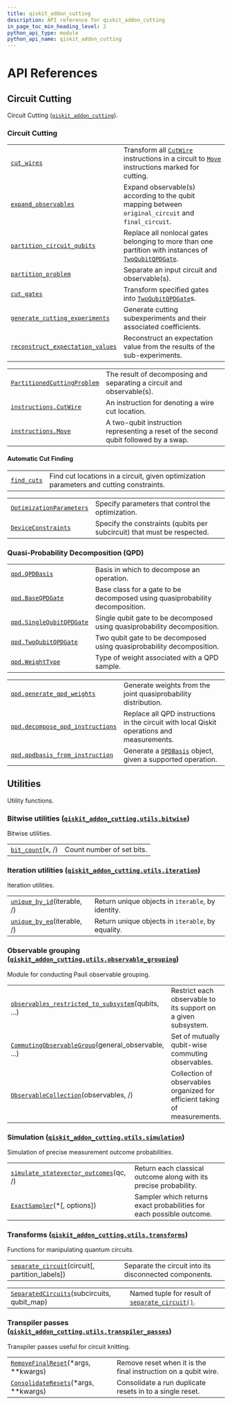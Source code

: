 ```yaml
---
title: qiskit_addon_cutting
description: API reference for qiskit_addon_cutting
in_page_toc_min_heading_level: 2
python_api_type: module
python_api_name: qiskit_addon_cutting
---
```


<span id="module-qiskit_addon_cutting" />

# API References

## Circuit Cutting

Circuit Cutting ([`qiskit_addon_cutting`](#module-qiskit_addon_cutting "qiskit_addon_cutting")).

<span id="id1" />

### Circuit Cutting

|                                                                                                                          |                                                                                                                                                                                                                                 |
| ------------------------------------------------------------------------------------------------------------------------ | ------------------------------------------------------------------------------------------------------------------------------------------------------------------------------------------------------------------------------- |
| [`cut_wires`](cut-wires "qiskit_addon_cutting.cut_wires")                                                                | Transform all [`CutWire`](instructions-cut-wire "qiskit_addon_cutting.instructions.CutWire") instructions in a circuit to [`Move`](instructions-move "qiskit_addon_cutting.instructions.Move") instructions marked for cutting. |
| [`expand_observables`](expand-observables "qiskit_addon_cutting.expand_observables")                                     | Expand observable(s) according to the qubit mapping between `original_circuit` and `final_circuit`.                                                                                                                             |
| [`partition_circuit_qubits`](partition-circuit-qubits "qiskit_addon_cutting.partition_circuit_qubits")                   | Replace all nonlocal gates belonging to more than one partition with instances of [`TwoQubitQPDGate`](qpd-two-qubit-qpd-gate "qiskit_addon_cutting.qpd.TwoQubitQPDGate").                                                       |
| [`partition_problem`](partition-problem "qiskit_addon_cutting.partition_problem")                                        | Separate an input circuit and observable(s).                                                                                                                                                                                    |
| [`cut_gates`](cut-gates "qiskit_addon_cutting.cut_gates")                                                                | Transform specified gates into [`TwoQubitQPDGate`](qpd-two-qubit-qpd-gate "qiskit_addon_cutting.qpd.TwoQubitQPDGate")s.                                                                                                         |
| [`generate_cutting_experiments`](generate-cutting-experiments "qiskit_addon_cutting.generate_cutting_experiments")       | Generate cutting subexperiments and their associated coefficients.                                                                                                                                                              |
| [`reconstruct_expectation_values`](reconstruct-expectation-values "qiskit_addon_cutting.reconstruct_expectation_values") | Reconstruct an expectation value from the results of the sub-experiments.                                                                                                                                                       |

|                                                                                                             |                                                                                      |
| ----------------------------------------------------------------------------------------------------------- | ------------------------------------------------------------------------------------ |
| [`PartitionedCuttingProblem`](partitioned-cutting-problem "qiskit_addon_cutting.PartitionedCuttingProblem") | The result of decomposing and separating a circuit and observable(s).                |
| [`instructions.CutWire`](instructions-cut-wire "qiskit_addon_cutting.instructions.CutWire")                 | An instruction for denoting a wire cut location.                                     |
| [`instructions.Move`](instructions-move "qiskit_addon_cutting.instructions.Move")                           | A two-qubit instruction representing a reset of the second qubit followed by a swap. |

#### Automatic Cut Finding

|                                                           |                                                                                         |
| --------------------------------------------------------- | --------------------------------------------------------------------------------------- |
| [`find_cuts`](find-cuts "qiskit_addon_cutting.find_cuts") | Find cut locations in a circuit, given optimization parameters and cutting constraints. |

|                                                                                                   |                                                                         |
| ------------------------------------------------------------------------------------------------- | ----------------------------------------------------------------------- |
| [`OptimizationParameters`](optimization-parameters "qiskit_addon_cutting.OptimizationParameters") | Specify parameters that control the optimization.                       |
| [`DeviceConstraints`](device-constraints "qiskit_addon_cutting.DeviceConstraints")                | Specify the constraints (qubits per subcircuit) that must be respected. |

### Quasi-Probability Decomposition (QPD)

|                                                                                                     |                                                                              |
| --------------------------------------------------------------------------------------------------- | ---------------------------------------------------------------------------- |
| [`qpd.QPDBasis`](qpd-qpd-basis "qiskit_addon_cutting.qpd.QPDBasis")                                 | Basis in which to decompose an operation.                                    |
| [`qpd.BaseQPDGate`](qpd-base-qpd-gate "qiskit_addon_cutting.qpd.BaseQPDGate")                       | Base class for a gate to be decomposed using quasiprobability decomposition. |
| [`qpd.SingleQubitQPDGate`](qpd-single-qubit-qpd-gate "qiskit_addon_cutting.qpd.SingleQubitQPDGate") | Single qubit gate to be decomposed using quasiprobability decomposition.     |
| [`qpd.TwoQubitQPDGate`](qpd-two-qubit-qpd-gate "qiskit_addon_cutting.qpd.TwoQubitQPDGate")          | Two qubit gate to be decomposed using quasiprobability decomposition.        |
| [`qpd.WeightType`](qpd-weight-type "qiskit_addon_cutting.qpd.WeightType")                           | Type of weight associated with a QPD sample.                                 |

|                                                                                                                          |                                                                                                                 |
| ------------------------------------------------------------------------------------------------------------------------ | --------------------------------------------------------------------------------------------------------------- |
| [`qpd.generate_qpd_weights`](qpd-generate-qpd-weights "qiskit_addon_cutting.qpd.generate_qpd_weights")                   | Generate weights from the joint quasiprobability distribution.                                                  |
| [`qpd.decompose_qpd_instructions`](qpd-decompose-qpd-instructions "qiskit_addon_cutting.qpd.decompose_qpd_instructions") | Replace all QPD instructions in the circuit with local Qiskit operations and measurements.                      |
| [`qpd.qpdbasis_from_instruction`](qpd-qpdbasis-from-instruction "qiskit_addon_cutting.qpd.qpdbasis_from_instruction")    | Generate a [`QPDBasis`](qpd-qpd-basis "qiskit_addon_cutting.qpd.QPDBasis") object, given a supported operation. |

<span id="module-qiskit_addon_cutting.utils" />

## Utilities

Utility functions.

<span id="module-qiskit_addon_cutting.utils.bitwise" />

<span id="bitwise-utilities-qiskit-addon-cutting-utils-bitwise" />

### Bitwise utilities ([`qiskit_addon_cutting.utils.bitwise`](#module-qiskit_addon_cutting.utils.bitwise "qiskit_addon_cutting.utils.bitwise"))

Bitwise utilities.

|                                                                                             |                           |
| ------------------------------------------------------------------------------------------- | ------------------------- |
| [`bit_count`](utils-bitwise-bit-count "qiskit_addon_cutting.utils.bitwise.bit_count")(x, /) | Count number of set bits. |

<span id="module-qiskit_addon_cutting.utils.iteration" />

<span id="iteration-utilities-qiskit-addon-cutting-utils-iteration" />

### Iteration utilities ([`qiskit_addon_cutting.utils.iteration`](#module-qiskit_addon_cutting.utils.iteration "qiskit_addon_cutting.utils.iteration"))

Iteration utilities.

|                                                                                                                 |                                                   |
| --------------------------------------------------------------------------------------------------------------- | ------------------------------------------------- |
| [`unique_by_id`](utils-iteration-unique-by-id "qiskit_addon_cutting.utils.iteration.unique_by_id")(iterable, /) | Return unique objects in `iterable`, by identity. |
| [`unique_by_eq`](utils-iteration-unique-by-eq "qiskit_addon_cutting.utils.iteration.unique_by_eq")(iterable, /) | Return unique objects in `iterable`, by equality. |

<span id="module-qiskit_addon_cutting.utils.observable_grouping" />

<span id="observable-grouping-qiskit-addon-cutting-utils-observable-grouping" />

### Observable grouping ([`qiskit_addon_cutting.utils.observable_grouping`](#module-qiskit_addon_cutting.utils.observable_grouping "qiskit_addon_cutting.utils.observable_grouping"))

Module for conducting Pauli observable grouping.

|                                                                                                                                                                                                          |                                                                           |
| -------------------------------------------------------------------------------------------------------------------------------------------------------------------------------------------------------- | ------------------------------------------------------------------------- |
| [`observables_restricted_to_subsystem`](utils-observable-grouping-observables-restricted-to-subsystem "qiskit_addon_cutting.utils.observable_grouping.observables_restricted_to_subsystem")(qubits, ...) | Restrict each observable to its support on a given subsystem.             |
| [`CommutingObservableGroup`](utils-observable-grouping-commuting-observable-group "qiskit_addon_cutting.utils.observable_grouping.CommutingObservableGroup")(general\_observable, ...)                   | Set of mutually qubit-wise commuting observables.                         |
| [`ObservableCollection`](utils-observable-grouping-observable-collection "qiskit_addon_cutting.utils.observable_grouping.ObservableCollection")(observables, /)                                          | Collection of observables organized for efficient taking of measurements. |

<span id="module-qiskit_addon_cutting.utils.simulation" />

<span id="simulation-qiskit-addon-cutting-utils-simulation" />

### Simulation ([`qiskit_addon_cutting.utils.simulation`](#module-qiskit_addon_cutting.utils.simulation "qiskit_addon_cutting.utils.simulation"))

Simulation of precise measurement outcome probabilities.

|                                                                                                                                                                |                                                                      |
| -------------------------------------------------------------------------------------------------------------------------------------------------------------- | -------------------------------------------------------------------- |
| [`simulate_statevector_outcomes`](utils-simulation-simulate-statevector-outcomes "qiskit_addon_cutting.utils.simulation.simulate_statevector_outcomes")(qc, /) | Return each classical outcome along with its precise probability.    |
| [`ExactSampler`](utils-simulation-exact-sampler "qiskit_addon_cutting.utils.simulation.ExactSampler")(\*\[, options])                                          | Sampler which returns exact probabilities for each possible outcome. |

<span id="module-qiskit_addon_cutting.utils.transforms" />

<span id="transforms-qiskit-addon-cutting-utils-transforms" />

### Transforms ([`qiskit_addon_cutting.utils.transforms`](#module-qiskit_addon_cutting.utils.transforms "qiskit_addon_cutting.utils.transforms"))

Functions for manipulating quantum circuits.

|                                                                                                                                                 |                                                        |
| ----------------------------------------------------------------------------------------------------------------------------------------------- | ------------------------------------------------------ |
| [`separate_circuit`](utils-transforms-separate-circuit "qiskit_addon_cutting.utils.transforms.separate_circuit")(circuit\[, partition\_labels]) | Separate the circuit into its disconnected components. |

|                                                                                                                                               |                                                                                                                                               |
| --------------------------------------------------------------------------------------------------------------------------------------------- | --------------------------------------------------------------------------------------------------------------------------------------------- |
| [`SeparatedCircuits`](utils-transforms-separated-circuits "qiskit_addon_cutting.utils.transforms.SeparatedCircuits")(subcircuits, qubit\_map) | Named tuple for result of [`separate_circuit()`](utils-transforms-separate-circuit "qiskit_addon_cutting.utils.transforms.separate_circuit"). |

<span id="module-qiskit_addon_cutting.utils.transpiler_passes" />

<span id="transpiler-passes-qiskit-addon-cutting-utils-transpiler-passes" />

### Transpiler passes ([`qiskit_addon_cutting.utils.transpiler_passes`](#module-qiskit_addon_cutting.utils.transpiler_passes "qiskit_addon_cutting.utils.transpiler_passes"))

Transpiler passes useful for circuit knitting.

|                                                                                                                                                        |                                                                |
| ------------------------------------------------------------------------------------------------------------------------------------------------------ | -------------------------------------------------------------- |
| [`RemoveFinalReset`](utils-transpiler-passes-remove-final-reset "qiskit_addon_cutting.utils.transpiler_passes.RemoveFinalReset")(\*args, \*\*kwargs)   | Remove reset when it is the final instruction on a qubit wire. |
| [`ConsolidateResets`](utils-transpiler-passes-consolidate-resets "qiskit_addon_cutting.utils.transpiler_passes.ConsolidateResets")(\*args, \*\*kwargs) | Consolidate a run duplicate resets in to a single reset.       |

